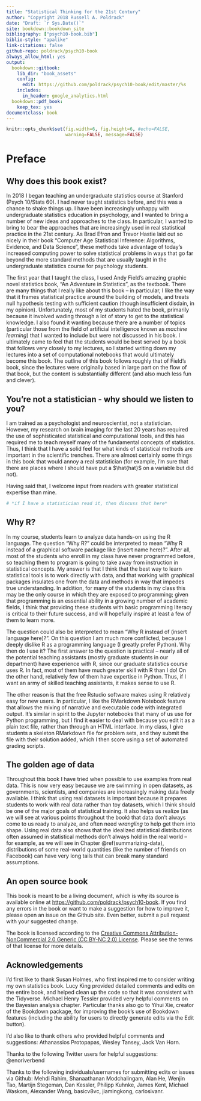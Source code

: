 ```yaml
---
title: "Statistical Thinking for the 21st Century"
author: "Copyright 2018 Russell A. Poldrack"
date: "Draft: `r Sys.Date()`"
site: bookdown::bookdown_site
bibliography: ["psych10-book.bib"]
biblio-style: "apalike"
link-citations: false
github-repo: poldrack/psych10-book
always_allow_html: yes
output:
  bookdown::gitbook:
    lib_dir: "book_assets"
    config:
      edit: https://github.com/poldrack/psych10-book/edit/master/%s
    includes:
      in_header: google_analytics.html
  bookdown::pdf_book:
    keep_tex: yes
documentclass: book
---
```


```r
knitr::opts_chunk$set(fig.width=6, fig.height=6, #echo=FALSE, 
                      warning=FALSE, message=FALSE)
```

# Preface {-}

## Why does this book exist?

In 2018 I began teaching an undergraduate statistics course at Stanford (Psych 10/Stats 60).  I had never taught statistics before, and this was a chance to shake things up.  I have been increasingly unhappy with undergraduate statistics education in psychology, and I wanted to bring a number of new ideas and approaches to the class.  In particular, I wanted to bring to bear the approaches that are increasingly used in real statistical practice in the 21st century.  As Brad Efron and Trevor Hastie laid out so nicely in their book "Computer Age Statistical Inference: Algorithms, Evidence, and Data Science", these methods take advantage of today's increased computing power to solve statistical problems in ways that go far beyond the more standard methods that are usually taught in the undergraduate statistics course for psychology students.

The first year that I taught the class, I used Andy Field's amazing graphic novel statistics book, "An Adventure in Statistics", as the textbook.  There are many things that I really like about this book -- in particular, I like the way that it frames statistical practice around the building of models, and treats null hypothesis testing with sufficient caution (though insufficient disdain, in my opinion). Unfortunately, most of my students hated the book, primarily because it involved wading through a lot of story to get to the statistical knowledge.  I also found it wanting because there are a number of topics (particular those from the field of artificial intelligence known as *machine learning*) that I wanted to include but were not discussed in his book.  I ultimately came to feel that the students would be best served by a book that follows very closely to my lectures, so I started writing down my lectures into a set of computational notebooks that would ultimately become this book.  The outline of this book follows roughly that of Field's book, since the lectures were originally based in large part on the flow of that book, but the content is substantially different (and also much less fun and clever).

## You're not a statistician - why should we listen to you?

I am trained as a psychologist and neuroscientist, not a statistician.  However, my research on brain imaging for the last 20 years has required the use of sophisticated statistical and computational tools, and this has required me to teach myself many of the fundamental concepts of statistics.  Thus, I think that I have a solid feel for what kinds of statistical methods are important in the scientific trenches.  There are almost certainly some things in this book that would annoy a real statistician (for example, I'm sure that there are places where I should have put a $\hat{hat}$ on a variable but did not).  

Having said that, I welcome input from readers with greater statistical expertise than mine.  

```r
# *if I have a statistician read it, then discuss that here*

```


## Why R?

In my course, students learn to analyze data hands-on using the R language.  The question "Why R?" could be interpreted to mean "Why R instead of a graphical software package like (insert name here)?".  After all, most of the students who enroll in my class have never programmed before, so teaching them to program is going to take away from instruction in statistical concepts.  My answer is that I think that the best way to learn statistical tools is to work directly with data, and that working with graphical packages insulates one from the data and methods in way that impedes true understanding.  In addition, for many of the students in my class this may be the only course in which they are exposed to programming; given that programming is an essential ability in a growing number of academic fields, I think that providing these students with basic programming literacy is critical to their future success, and will hopefully inspire at least a few of them to learn more.

The question could also be interpreted to mean "Why R instead of (insert language here)?".  On this question I am much more conflicted, because I deeply dislike R as a programming language (I greatly prefer Python).  Why then do I use it? The first answer to the question is practical -- nearly all of the potential teaching assistants (mostly graduate students in our department) have experience with R, since our graduate statistics course uses R.  In fact, most of them have much greater skill with R than I do!  On the other hand, relatively few of them have expertise in Python.  Thus, if I want an army of skilled teaching assistants, it makes sense to use R.

The other reason is that the free Rstudio software makes using R relatively easy for new users.  In particular, I like the RMarkdown Notebook feature that allows the mixing of narrative and executable code with integrated output.  It's similar in spirit to the Jupyter notebooks that many of us use for Python programming, but I find it easier to deal with because you edit it as a plain text file, rather than through an HTML interface.  In my class, I give students a skeleton RMarkdown file for problem sets, and they submit the file with their solution added, which I then score using a set of automated grading scripts. 

## The golden age of data

Throughout this book I have tried when possible to use examples from real data.  This is now very easy because we are swimming in open datasets, as governments, scientists, and companies are increasingly making data freely available.  I think that using real datasets is important because it prepares students to work with real data rather than toy datasets, which I think should be one of the major goals of statistical training. It also helps us realize (as we will see at various points throughout the book) that data don't always come to us ready to analyze, and often need *wrangling* to help get them into shape.  Using real data also shows that the idealized statistical distributions often assumed in statistical methods don't always hold in the real world -- for example, as we will see in Chapter \@ref(summarizing-data), distributions of some real-world quantities (like the number of friends on Facebook) can have very long tails that can break many standard assumptions.

## An open source book

This book is meant to be a living document, which is why its source is available online at [https://github.com/poldrack/psych10-book](https://github.com/poldrack/psych10-book).  If you find any errors in the book or want to make a suggestion for how to improve it, please open an issue on the Github site. Even better, submit a pull request with your suggested change.  

The book is licensed according to the [Creative Commons Attribution-NonCommercial 2.0 Generic (CC BY-NC 2.0) License](https://creativecommons.org/licenses/by-nc/2.0/).  Please see the terms of that license for more details.

## Acknowledgements

I'd first like to thank Susan Holmes, who first inspired me to consider writing my own statistics book.  Lucy King provided detailed comments and edits on the entire book, and helped clean up the code so that it was consistent with the Tidyverse.  Michael Henry Tessler provided very helpful comments on the Bayesian analysis chapter. Particular thanks also go to Yihui Xie, creator of the Bookdown package, for improving the book's use of Bookdown features (including the ability for users to directly generate edits via the Edit button).  

I'd also like to thank others who provided helpful comments and suggestions: Athanassios Protopapas, Wesley Tansey, Jack Van Horn.

Thanks to the following Twitter users for helpful suggestions: \@enoriverbend

Thanks to the following individuals/usernames for submitting edits or issues via Github: Mehdi Rahim, Shanaathanan Modchalingam, Alan He, Wenjin Tao,  Martijn Stegeman, Dan Kessler, Philipp Kuhnke, James Kent, Michael Waskom, Alexander Wang, basicv8vc, jiamingkong, carlosivanr.
